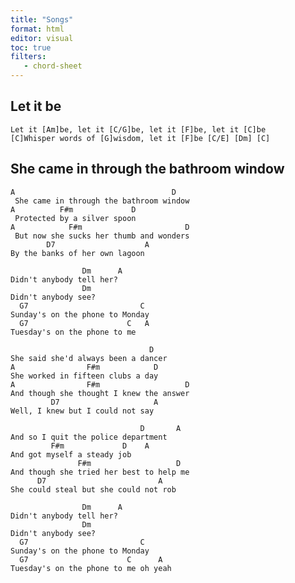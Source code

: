 ```yaml
---
title: "Songs"
format: html
editor: visual
toc: true
filters:
   - chord-sheet
---
```


## Let it be

```chord
Let it [Am]be, let it [C/G]be, let it [F]be, let it [C]be
[C]Whisper words of [G]wisdom, let it [F]be [C/E] [Dm] [C]
```

## She came in through the bathroom window

```.chord
A                                   D
 She came in through the bathroom window
A          F#m             D
 Protected by a silver spoon
A            F#m                       D
 But now she sucks her thumb and wonders
        D7                    A
By the banks of her own lagoon

                Dm      A
Didn't anybody tell her?
                Dm
Didn't anybody see?
  G7                         C
Sunday's on the phone to Monday
  G7                      C   A
Tuesday's on the phone to me

                               D
She said she'd always been a dancer
A                F#m            D
She worked in fifteen clubs a day
A                F#m                   D
And though she thought I knew the answer
         D7                     A
Well, I knew but I could not say

                             D       A
And so I quit the police department
         F#m             D    A
And got myself a steady job
               F#m                   D
And though she tried her best to help me
      D7                         A
She could steal but she could not rob

                Dm      A
Didn't anybody tell her?
                Dm
Didn't anybody see?
  G7                         C
Sunday's on the phone to Monday
  G7                      C      A
Tuesday's on the phone to me oh yeah
```